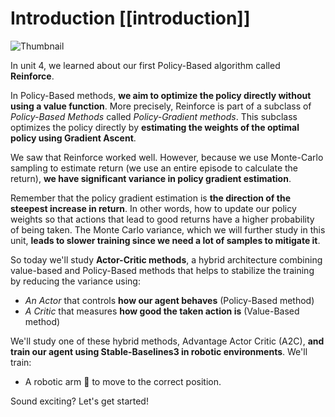 # Introduction [[introduction]]


<img src="https://huggingface.co/datasets/huggingface-deep-rl-course/course-images/resolve/main/en/unit8/thumbnail.png"  alt="Thumbnail"/>

In unit 4, we learned about our first Policy-Based algorithm called **Reinforce**.

In Policy-Based methods, **we aim to optimize the policy directly without using a value function**. More precisely, Reinforce is part of a subclass of *Policy-Based Methods* called *Policy-Gradient methods*. This subclass optimizes the policy directly by **estimating the weights of the optimal policy using Gradient Ascent**.

We saw that Reinforce worked well. However, because we use Monte-Carlo sampling to estimate return (we use an entire episode to calculate the return), **we have significant variance in policy gradient estimation**.

Remember that the policy gradient estimation is **the direction of the steepest increase in return**. In other words, how to update our policy weights so that actions that lead to good returns have a higher probability of being taken. The Monte Carlo variance, which we will further study in this unit, **leads to slower training since we need a lot of samples to mitigate it**.

So today we'll study **Actor-Critic methods**, a hybrid architecture combining value-based and Policy-Based methods that helps to stabilize the training by reducing the variance using:
- *An Actor* that controls **how our agent behaves** (Policy-Based method)
- *A Critic* that measures **how good the taken action is** (Value-Based method)


We'll study one of these hybrid methods, Advantage Actor Critic (A2C), **and train our agent using Stable-Baselines3 in robotic environments**. We'll train:
- A robotic arm 🦾 to move to the correct position.

Sound exciting? Let's get started!
